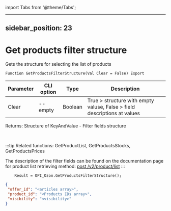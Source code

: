 ﻿import Tabs from '@theme/Tabs';

---
sidebar_position: 23
---

# Get products filter structure
 Gets the structure for selecting the list of products



`Function GetProductsFilterStructure(Val Clear = False) Export`

  | Parameter | CLI option | Type | Description |
  |-|-|-|-|
  | Clear | --empty | Boolean | True > structure with empty valuse, False > field descriptions at values |

  
  Returns:  Structure of KeyAndValue - Filter fields structure

<br/>

:::tip
Related functions: GetProductList, GetProductsStocks, GetProductsPrices

 The description of the filter fields can be found on the documentation page for product list retrieving method: [post /v2/product/list](https://docs.ozon.ru/api/seller/#operation/ProductAPI_GetProductList)
:::
<br/>


```bsl title="Code example"
    Result = OPI_Ozon.GetProductsFilterStructure();
```
 



```json title="Result"
{
 "offer_id": "<articles array>",
 "product_id": "<Products IDs array>",
 "visibility": "<visibility>"
}
```
